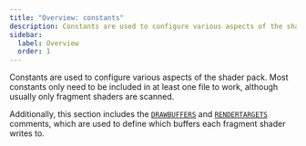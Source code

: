 ```yaml
---
title: "Overview: constants"
description: Constants are used to configure various aspects of the shader pack.
sidebar:
  label: Overview
  order: 1
---
```


Constants are used to configure various aspects of the shader pack. Most constants only need to be included in at least one file to work, although usually only fragment shaders are scanned.

Additionally, this section includes the [`DRAWBUFFERS`](/current/reference/constants/drawbuffers) and [`RENDERTARGETS`](/current/reference/constants/rendertargets) comments, which are used to define which buffers each fragment shader writes to.